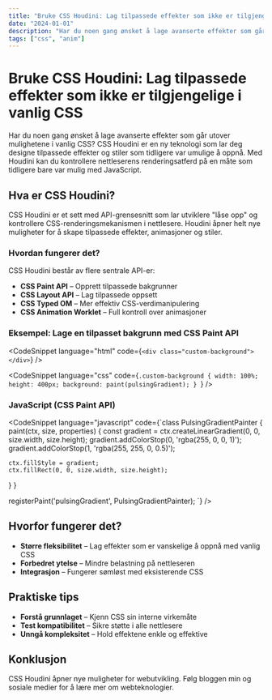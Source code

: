 ```yaml
---
title: "Bruke CSS Houdini: Lag tilpassede effekter som ikke er tilgjengelige i vanlig CSS"
date: "2024-01-01"
description: "Har du noen gang ønsket å lage avanserte effekter som går utover mulighetene i vanlig CSS? CSS Houdini er en ny teknologi som lar deg designe tilpassede effekter og stiler som tidligere var umulige å oppnå. Lær hvordan CSS Houdini kan endre måten du bygger nettsider på."
tags: ["css", "anim"]
---
```


# Bruke CSS Houdini: Lag tilpassede effekter som ikke er tilgjengelige i vanlig CSS

Har du noen gang ønsket å lage avanserte effekter som går utover mulighetene i vanlig CSS? CSS Houdini er en ny teknologi som lar deg designe tilpassede effekter og stiler som tidligere var umulige å oppnå. Med Houdini kan du kontrollere nettleserens renderingsatferd på en måte som tidligere bare var mulig med JavaScript.

## Hva er CSS Houdini?

CSS Houdini er et sett med API-grensesnitt som lar utviklere "låse opp" og kontrollere CSS-renderingsmekanismen i nettlesere. Houdini åpner helt nye muligheter for å skape tilpassede effekter, animasjoner og stiler.

### Hvordan fungerer det?

CSS Houdini består av flere sentrale API-er:

-   **CSS Paint API** – Opprett tilpassede bakgrunner
-   **CSS Layout API** – Lag tilpassede oppsett
-   **CSS Typed OM** – Mer effektiv CSS-verdimanipulering
-   **CSS Animation Worklet** – Full kontroll over animasjoner

### Eksempel: Lage en tilpasset bakgrunn med CSS Paint API

<CodeSnippet language="html" code={`<div class="custom-background"></div>`} />

<CodeSnippet
    language="css"
    code={`.custom-background {
  width: 100%;
  height: 400px;
  background: paint(pulsingGradient);
}
`}
/>

### JavaScript (CSS Paint API)

<CodeSnippet language="javascript" code={`class PulsingGradientPainter {
  paint(ctx, size, properties) {
    const gradient = ctx.createLinearGradient(0, 0, size.width, size.height);
    gradient.addColorStop(0, 'rgba(255, 0, 0, 1)');
    gradient.addColorStop(1, 'rgba(255, 255, 0, 0.5)');

    ctx.fillStyle = gradient;
    ctx.fillRect(0, 0, size.width, size.height);
  }
}

registerPaint('pulsingGradient', PulsingGradientPainter);
`} />

## Hvorfor fungerer det?

-   **Større fleksibilitet** – Lag effekter som er vanskelige å oppnå med vanlig CSS
-   **Forbedret ytelse** – Mindre belastning på nettleseren
-   **Integrasjon** – Fungerer sømløst med eksisterende CSS

## Praktiske tips

-   **Forstå grunnlaget** – Kjenn CSS sin interne virkemåte
-   **Test kompatibilitet** – Sikre støtte i alle nettlesere
-   **Unngå kompleksitet** – Hold effektene enkle og effektive

## Konklusjon

CSS Houdini åpner nye muligheter for webutvikling. Følg bloggen min og sosiale medier for å lære mer om webteknologier.
